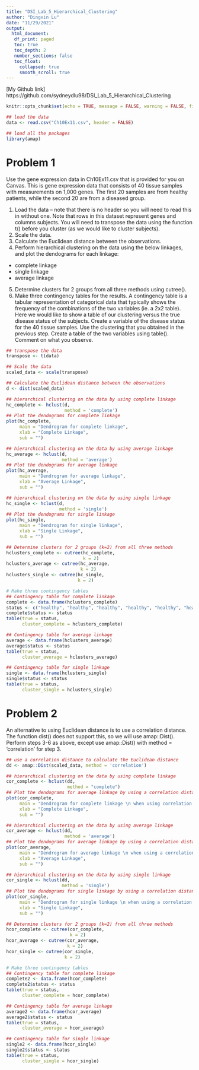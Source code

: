 ```yaml
---
title: "DSI_Lab_5_Hierarchical_Clustering"
author: "Dingxin Lu"
date: "11/29/2021"
output: 
  html_document:
   df_print: paged
   toc: true 
   toc_depth: 2  
   number_sections: false
   toc_float:
     collapsed: true
     smooth_scroll: true
---
```


[My Github link] https://github.com/sydneydlu98/DSI_Lab_5_Hierarchical_Clustering

```r
knitr::opts_chunk$set(echo = TRUE, message = FALSE, warning = FALSE, fig.align = "center")
```

```r
## load the data
data <- read.csv("Ch10Ex11.csv", header = FALSE)

## load all the packages
library(amap)
```

# Problem 1

Use the gene expression data in Ch10Ex11.csv that is provided for you on Canvas. This is gene expression data that consists of 40 tissue samples with measurements on 1,000 genes. The first 20 samples are from healthy patients, while the second 20 are from a diseased group.

1. Load the data – note that there is no header so you will need to read this in without one. Note that rows in this dataset represent genes and columns subjects. You will need to transpose the data using the function t() before you cluster (as we would like to cluster subjects).
2. Scale the data.
3. Calculate the Euclidean distance between the observations.
4. Perform hierarchical clustering on the data using the below linkages, and plot the dendograms for each linkage:
* complete linkage
* single linkage
* average linkage
5. Determine clusters for 2 groups from all three methods using cutree().
6. Make three contingency tables for the results. A contingency table is a tabular representation of categorical data that typically shows the frequency of the combinations of the two variables (ie. a 2x2 table). Here we would like to show a table of our clustering versus the true disease status of the subjects. Create a variable of the disease status for the 40 tissue samples. Use the clustering that you obtained in the previous step. Create a table of the two variables using table(). Comment on what you observe.

```r
## transpose the data
transpose <- t(data)

## Scale the data
scaled_data <- scale(transpose)

## Calculate the Euclidean distance between the observations
d <- dist(scaled_data)

## hierarchical clustering on the data by using complete linkage
hc_complete <- hclust(d,
                      method = 'complete')
## Plot the dendograms for complete linkage
plot(hc_complete,
     main = "Dendrogram for complete linkage",
     xlab = "Complete Linkage",
     sub = "")

## hierarchical clustering on the data by using average linkage
hc_average <- hclust(d,
                     method = 'average')
## Plot the dendograms for average linkage
plot(hc_average,
     main = "Dendrogram for average linkage",
     xlab = "Average Linkage",
     sub = "")

## hierarchical clustering on the data by using single linkage
hc_single <- hclust(d,
                    method = 'single')
## Plot the dendograms for single linkage
plot(hc_single,
     main = "Dendrogram for single linkage",
     xlab = "Single Linkage",
     sub = "")

## Determine clusters for 2 groups (k=2) from all three methods
hclusters_complete <- cutree(hc_complete,
                             k = 2)
hclusters_average <- cutree(hc_average,
                            k = 2)
hclusters_single <- cutree(hc_single,
                           k = 2)

# Make three contingency tables
## Contingency table for complete linkage
complete <- data.frame(hclusters_complete)
status <- c("healthy", "healthy", "healthy", "healthy", "healthy", "healthy", "healthy", "healthy", "healthy", "healthy", "healthy", "healthy", "healthy", "healthy", "healthy", "healthy", "healthy", "healthy", "healthy", "healthy","diseased", "diseased", "diseased", "diseased", "diseased", "diseased", "diseased","diseased","diseased","diseased", "diseased", "diseased", "diseased", "diseased", "diseased", "diseased", "diseased","diseased","diseased","diseased")
complete$status <- status
table(true = status,
      cluster_complete = hclusters_complete)

## Contingency table for average linkage
average <- data.frame(hclusters_average)
average$status <- status
table(true = status,
      cluster_average = hclusters_average)

## Contingency table for single linkage
single <- data.frame(hclusters_single)
single$status <- status
table(true = status,
      cluster_single = hclusters_single)
```


# Problem 2
An alternative to using Euclidean distance is to use a correlation distance. The function dist() does not support this, so we will use amap::Dist(). Perform steps 3-6 as above, except use amap::Dist() with method = 'correlation' for step 3.

```r
## use a correlation distance to calculate the Euclidean distance
dd <- amap::Dist(scaled_data, method = 'correlation')

## hierarchical clustering on the data by using complete linkage
cor_complete <- hclust(dd,
                       method = "complete")
## Plot the dendograms for average linkage by using a correlation distance
plot(cor_complete,
     main = "Dendrogram for complete linkage \n when using correlation distance",
     xlab = "Complete Linkage",
     sub = "")

## hierarchical clustering on the data by using average linkage
cor_average <- hclust(dd,
                      method = 'average')
## Plot the dendograms for average linkage by using a correlation distance
plot(cor_average,
     main = "Dendrogram for average linkage \n when using a correlation distance",
     xlab = "Average Linkage",
     sub = "")

## hierarchical clustering on the data by using single linkage
cor_single <- hclust(dd,
                     method = 'single')
## Plot the dendograms for single linkage by using a correlation distance
plot(cor_single,
     main = "Dendrogram for single linkage \n when using a correlation distance",
     xlab = "Single Linkage",
     sub = "")

## Determine clusters for 2 groups (k=2) from all three methods
hcor_complete <- cutree(cor_complete,
                        k = 2)
hcor_average <- cutree(cor_average,
                       k = 2)
hcor_single <- cutree(cor_single,
                      k = 2)

# Make three contingency tables
## Contingency table for complete linkage
complete2 <- data.frame(hcor_complete)
complete2$status <- status
table(true = status,
      cluster_complete = hcor_complete)

## Contingency table for average linkage
average2 <- data.frame(hcor_average)
average2$status <- status
table(true = status,
      cluster_average = hcor_average)

## Contingency table for single linkage
single2 <- data.frame(hcor_single)
single2$status <- status
table(true = status,
      cluster_single = hcor_single)
```